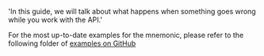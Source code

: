   'In this guide, we will talk about what happens when something goes wrong while you work with the API.'

For the most up-to-date examples for the mnemonic, please refer to the following folder of [examples on GitHub](non)